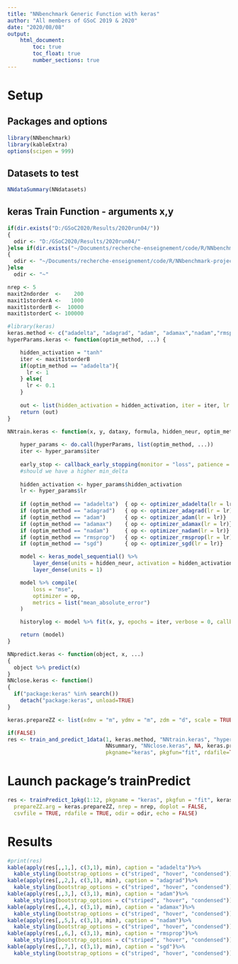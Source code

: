 ```yaml
---
title: "NNbenchmark Generic Function with keras"
author: "All members of GSoC 2019 & 2020"
date: "2020/08/08"
output:
    html_document:
        toc: true
        toc_float: true
        number_sections: true
---
```


# Setup 

## Packages and options
```r
library(NNbenchmark)
library(kableExtra)
options(scipen = 999)
```

## Datasets to test
```r
NNdataSummary(NNdatasets)
```


## keras Train Function - arguments x,y
```r
if(dir.exists("D:/GSoC2020/Results/2020run04/"))
{  
  odir <- "D:/GSoC2020/Results/2020run04/"
}else if(dir.exists("~/Documents/recherche-enseignement/code/R/NNbenchmark-project/NNtempresult/"))
{  
  odir <- "~/Documents/recherche-enseignement/code/R/NNbenchmark-project/NNtempresult/"
}else
  odir <- "~"

nrep <- 5
maxit2ndorder  <-    200
maxit1storderA <-   1000
maxit1storderB <-  10000
maxit1storderC <- 100000

#library(keras)
keras.method <- c("adadelta", "adagrad", "adam", "adamax","nadam","rmsprop", "sgd")
hyperParams.keras <- function(optim_method, ...) {

    hidden_activation = "tanh"
    iter <- maxit1storderB
    if(optim_method == "adadelta"){
      lr <- 1
    } else{
      lr <- 0.1
    }
    
    out <- list(hidden_activation = hidden_activation, iter = iter, lr = lr)
    return (out)
}

NNtrain.keras <- function(x, y, dataxy, formula, hidden_neur, optim_method, hyperParams, ...) {
        
    hyper_params <- do.call(hyperParams, list(optim_method, ...))
    iter <- hyper_params$iter
    
    early_stop <- callback_early_stopping(monitor = "loss", patience = 20, restore_best_weights = TRUE, mode = "auto", min_delta = 0.0001)
    #should we have a higher min_delta
    
    hidden_activation <- hyper_params$hidden_activation
    lr <- hyper_params$lr
    
    if (optim_method == "adadelta")  { op <- optimizer_adadelta(lr = lr)}
    if (optim_method == "adagrad")   { op <- optimizer_adagrad(lr = lr)}
    if (optim_method == "adam")      { op <- optimizer_adam(lr = lr)}
    if (optim_method == "adamax")    { op <- optimizer_adamax(lr = lr)}
    if (optim_method == "nadam")     { op <- optimizer_nadam(lr = lr)}
    if (optim_method == "rmsprop")   { op <- optimizer_rmsprop(lr = lr)}
    if (optim_method == "sgd")       { op <- optimizer_sgd(lr = lr)}

    model <- keras_model_sequential() %>%
        layer_dense(units = hidden_neur, activation = hidden_activation, input_shape = ncol(x)) %>%
        layer_dense(units = 1)

    model %>% compile(
        loss = "mse",
        optimizer = op,
        metrics = list("mean_absolute_error")
    )

    historylog <- model %>% fit(x, y, epochs = iter, verbose = 0, callbacks = list(early_stop))

    return (model)
}  

NNpredict.keras <- function(object, x, ...)
{
  object %>% predict(x)
}
NNclose.keras <- function()
{
  if("package:keras" %in% search())
    detach("package:keras", unload=TRUE)
}

keras.prepareZZ <- list(xdmv = "m", ydmv = "m", zdm = "d", scale = TRUE)

if(FALSE)
res <- train_and_predict_1data(1, keras.method, "NNtrain.keras", "hyperParams.keras", "NNpredict.keras", 
                               NNsummary, "NNclose.keras", NA, keras.prepareZZ, nrep=2, echo=TRUE, doplot=FALSE,
                               pkgname="keras", pkgfun="fit", rdafile=TRUE, odir=odir, echoreport=2)


```


# Launch package's trainPredict

```r
res <- trainPredict_1pkg(1:12, pkgname = "keras", pkgfun = "fit", keras.method,
  prepareZZ.arg = keras.prepareZZ, nrep = nrep, doplot = FALSE,
  csvfile = TRUE, rdafile = TRUE, odir = odir, echo = FALSE)
```

# Results
```r
#print(res)
kable(apply(res[,,1,], c(3,1), min), caption = "adadelta")%>%
  kable_styling(bootstrap_options = c("striped", "hover", "condensed"))
kable(apply(res[,,2,], c(3,1), min), caption = "adagrad")%>%
  kable_styling(bootstrap_options = c("striped", "hover", "condensed"))
kable(apply(res[,,3,], c(3,1), min), caption = "adam")%>%
  kable_styling(bootstrap_options = c("striped", "hover", "condensed"))
kable(apply(res[,,4,], c(3,1), min), caption = "adamax")%>%
  kable_styling(bootstrap_options = c("striped", "hover", "condensed"))
kable(apply(res[,,5,], c(3,1), min), caption = "nadam")%>%
  kable_styling(bootstrap_options = c("striped", "hover", "condensed"))
kable(apply(res[,,6,], c(3,1), min), caption = "rmsprop")%>%
  kable_styling(bootstrap_options = c("striped", "hover", "condensed"))
kable(apply(res[,,7,], c(3,1), min), caption = "sgd")%>%
  kable_styling(bootstrap_options = c("striped", "hover", "condensed"))

```

